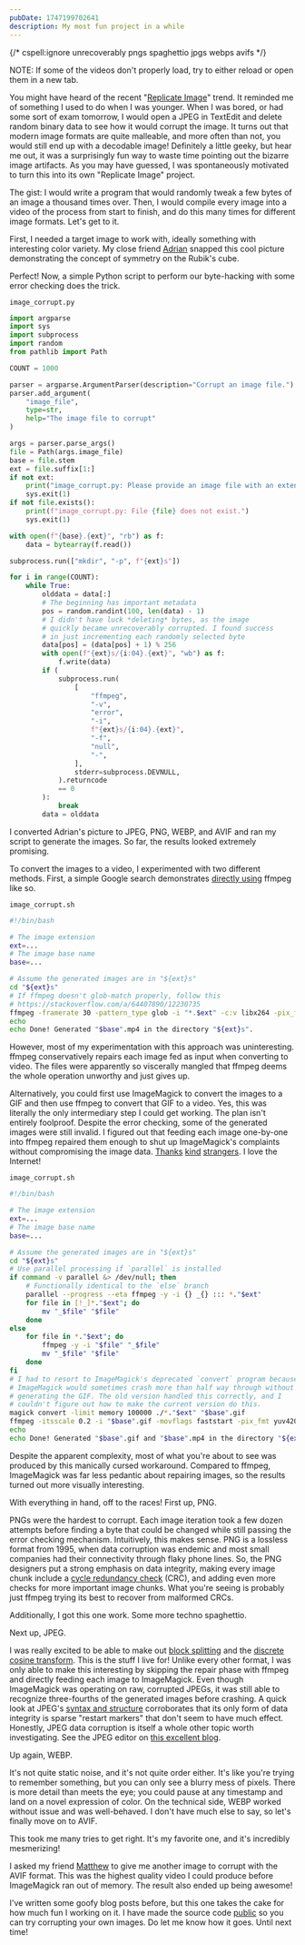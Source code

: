 ```yaml
---
pubDate: 1747199702641
description: My most fun project in a while
---
```

{/* cspell:ignore unrecoverably pngs spaghettio jpgs webps avifs */}

NOTE: If some of the videos don't properly load, try to either reload or open them in a new tab.

You might have heard of the recent "[Replicate Image](https://www.replicateimage.com/)" trend. It reminded me of something I used to do when I was younger. When I was bored, or had some sort of exam tomorrow, I would open a JPEG in TextEdit and delete random binary data to see how it would corrupt the image. It turns out that modern image formats are quite malleable, and more often than not, you would still end up with a decodable image! Definitely a little geeky, but hear me out, it was a surprisingly fun way to waste time pointing out the bizarre image artifacts. As you may have guessed, I was spontaneously motivated to turn this into its own "Replicate Image" project.

The gist: I would write a program that would randomly tweak a few bytes of an image a thousand times over. Then, I would compile every image into a video of the process from start to finish, and do this many times for different image formats. Let's get to it.

First, I needed a target image to work with, ideally something with interesting color variety. My close friend [Adrian](https://bithole.dev/) snapped this cool picture demonstrating the concept of symmetry on the Rubik's cube.

<ContentImage
    src={symmetry}
    alt="Two symmetric Rubik's cube positions"
    visualWidth="550"
    width="1000"
    desc="This marvelous composition has no idea what it's about to go through"
/>

Perfect! Now, a simple Python script to perform our byte-hacking with some error checking does the trick.

`image_corrupt.py`

```py
import argparse
import sys
import subprocess
import random
from pathlib import Path

COUNT = 1000

parser = argparse.ArgumentParser(description="Corrupt an image file.")
parser.add_argument(
    "image_file",
    type=str,
    help="The image file to corrupt"
)

args = parser.parse_args()
file = Path(args.image_file)
base = file.stem
ext = file.suffix[1:]
if not ext:
    print("image_corrupt.py: Please provide an image file with an extension.")
    sys.exit(1)
if not file.exists():
    print(f"image_corrupt.py: File {file} does not exist.")
    sys.exit(1)

with open(f"{base}.{ext}", "rb") as f:
    data = bytearray(f.read())

subprocess.run(["mkdir", "-p", f"{ext}s"])

for i in range(COUNT):
    while True:
        olddata = data[:]
        # The beginning has important metadata
        pos = random.randint(100, len(data) - 1)
        # I didn't have luck *deleting* bytes, as the image
        # quickly became unrecoverably corrupted. I found success
        # in just incrementing each randomly selected byte
        data[pos] = (data[pos] + 1) % 256
        with open(f"{ext}s/{i:04}.{ext}", "wb") as f:
            f.write(data)
        if (
            subprocess.run(
                [
                    "ffmpeg",
                    "-v",
                    "error",
                    "-i",
                    f"{ext}s/{i:04}.{ext}",
                    "-f",
                    "null",
                    "-",
                ],
                stderr=subprocess.DEVNULL,
            ).returncode
            == 0
        ):
            break
        data = olddata
```

I converted Adrian's picture to JPEG, PNG, WEBP, and AVIF and ran my script to generate the images. So far, the results looked extremely promising.

<ContentImage
    src={first}
    width={null}
    alt="An corrupted image of two Rubik's cubes"
    desc="You could hang this up on a wall in your house and pass it off as an eccentric art piece. Somebody could come in and have no idea what they were looking at was the result of changing a single byte from an original image"
/>

To convert the images to a video, I experimented with two different methods. First, a simple Google search demonstrates [directly using](https://stackoverflow.com/a/37478183) ffmpeg like so.

`image_corrupt.sh`

```bash
#!/bin/bash

# The image extension
ext=...
# The image base name
base=...

# Assume the generated images are in "${ext}s"
cd "${ext}s"
# If ffmpeg doesn't glob-match properly, follow this
# https://stackoverflow.com/a/64407890/12230735
ffmpeg -framerate 30 -pattern_type glob -i "*.$ext" -c:v libx264 -pix_fmt yuv420p -vf "pad=ceil(iw/2)*2:ceil(ih/2)*2" "$base".mp4
echo
echo Done! Generated "$base".mp4 in the directory "${ext}s".
```

However, most of my experimentation with this approach was uninteresting. ffmpeg conservatively repairs each image fed as input when converting to video. The files were apparently so viscerally mangled that ffmpeg deems the whole operation unworthy and just gives up.

<ContentImage
    src={green}
    width={null}
    alt="An image that is entirely green"
    desc="ffmpeg's entire 30 second video is a green screen with occasional flickering"
/>

Alternatively, you could first use ImageMagick to convert the images to a GIF and then use ffmpeg to convert that GIF to a video. Yes, this was literally the only intermediary step I could get working. The plan isn't entirely foolproof. Despite the error checking, some of the generated images were still invalid. I figured out that feeding each image one-by-one into ffmpeg repaired them enough to shut up ImageMagick's complaints without compromising the image data. [Thanks](https://stackoverflow.com/a/23309346) [kind](https://stackoverflow.com/a/50554953) [strangers](https://superuser.com/a/1261681). I love the Internet!

`image_corrupt.sh`

```bash
#!/bin/bash

# The image extension
ext=...
# The image base name
base=...

# Assume the generated images are in "${ext}s"
cd "${ext}s"
# Use parallel processing if `parallel` is installed
if command -v parallel &> /dev/null; then
    # Functionally identical to the `else` branch
    parallel --progress --eta ffmpeg -y -i {} _{} ::: *."$ext"
    for file in [!_]*."$ext"; do
        mv "_$file" "$file"
    done
else
    for file in *."$ext"; do
        ffmpeg -y -i "$file" "_$file"
        mv "_$file" "$file"
    done
fi
# I had to resort to ImageMagick's deprecated `convert` program because
# ImageMagick would sometimes crash more than half way through without
# generating the GIF. The old version handled this correctly, and I
# couldn't figure out how to make the current version do this.
magick convert -limit memory 100000 ./*."$ext" "$base".gif
ffmpeg -itsscale 0.2 -i "$base".gif -movflags faststart -pix_fmt yuv420p -vf "scale=trunc(iw/2)*2:trunc(ih/2)*2" "$base".mp4
echo
echo Done! Generated "$base".gif and "$base".mp4 in the directory "${ext}s".
```

Despite the apparent complexity, most of what you're about to see was produced by this manically cursed workaround. Compared to ffmpeg, ImageMagick was far less pedantic about repairing images, so the results turned out more visually interesting.

With everything in hand, off to the races! First up, PNG.

<ContentVideo
    src={pngs}
/>

PNGs were the hardest to corrupt. Each image iteration took a few dozen attempts before finding a byte that could be changed while still passing the error checking mechanism. Intuitively, this makes sense. PNG is a lossless format from 1995, when data corruption was endemic and most small companies had their connectivity through flaky phone lines. So, the PNG designers put a strong emphasis on data integrity, making every image chunk include a [cycle redundancy check](https://en.wikipedia.org/wiki/Cyclic_redundancy_check) (CRC), and adding even more checks for more important image chunks. What you're seeing is probably just ffmpeg trying its best to recover from malformed CRCs.

Additionally, I got this one work. Some more techno spaghettio.

<ContentVideo
    src={pngs2}
/>

Next up, JPEG.

<ContentVideo
    src={jpgs}
/>

I was really excited to be able to make out [block splitting](https://en.wikipedia.org/wiki/JPEG#Block_slitting) and the [discrete cosine transform](https://en.wikipedia.org/wiki/JPEG#Discrete_cosine_transform). This is the stuff I live for! Unlike every other format, I was only able to make this interesting by skipping the repair phase with ffmpeg and directly feeding each image to ImageMagick. Even though ImageMagick was operating on raw, corrupted JPEGs, it was still able to recognize three-fourths of the generated images before crashing. A quick look at JPEG's [syntax and structure](https://en.wikipedia.org/wiki/JPEG#Syntax_and_structure) corroborates that its only form of data integrity is sparse "restart markers" that don't seem to have much effect. Honestly, JPEG data corruption is itself a whole other topic worth investigating. See the JPEG editor on [this excellent blog](https://parametric.press/issue-01/unraveling-the-jpeg/).

Up again, WEBP.

<ContentVideo
    src={webps}
/>

It's not quite static noise, and it's not quite order either. It's like you're trying to remember something, but you can only see a blurry mess of pixels. There is more detail than meets the eye; you could pause at any timestamp and land on a novel expression of color. On the technical side, WEBP worked without issue and was well-behaved. I don't have much else to say, so let's finally move on to AVIF.

<ContentVideo
    src={avifs}
/>

This took me many tries to get right. It's my favorite one, and it's incredibly mesmerizing!

I asked my friend [Matthew](https://www.matthewstanciu.com/) to give me another image to corrupt with the AVIF format. This was the highest quality video I could produce before ImageMagick ran out of memory. The result also ended up being awesome!

<ContentVideo
    width="600"
    src={cards}
/>

I've written some goofy blog posts before, but this one takes the cake for how much fun I working on it. I have made the source code [public](https://github.com/ArhanChaudhary/image-corrupt) so you can try corrupting your own images. Do let me know how it goes. Until next time!
